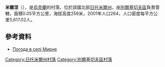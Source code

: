 {{coord|49|52|51|N|28|32|28|E|scale:30000|display=title}}

'''米爾涅'''（{{lang-uk|Мирне}}），是[[烏克蘭|烏克蘭]]的村落，位於該國北部[[日托米爾州|日托米爾州]]，由[[別爾基切夫區|別爾基切夫區]]負責管轄，面積0.05平方公里，海拔高度256米，2001年人口264，人口密度每平方公里5,617.02人。

==參考資料==
* [http://weather.in.ua/ua/zhitomirskaja/15696 Погода в селі Мирне] {{Wayback|url=http://weather.in.ua/ua/zhitomirskaja/15696 |date=20160305084631 }}

{{DEFAULTSORT:Мирне}}
[[Category:日托米爾州村落|Category:日托米爾州村落]]
[[Category:別爾基切夫區村落|Category:別爾基切夫區村落]]


{{Zhytomyr-geo-stub}}